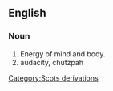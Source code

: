 ==English==
===Noun===

#Energy of mind and body.
#audacity, chutzpah
[[Category:Scots derivations]]